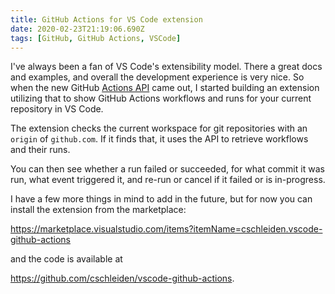 ```yaml
---
title: GitHub Actions for VS Code extension
date: 2020-02-23T21:19:06.690Z
tags: [GitHub, GitHub Actions, VSCode]
---
```

I've always been a fan of VS Code's extensibility model. There a great docs and examples, and overall the development experience is very nice. So when the new GitHub [Actions API](https://github.blog/changelog/2020-01-27-github-actions-api-beta/) came out, I started building an extension utilizing that to show GitHub Actions workflows and runs for your current repository in VS Code.

The extension checks the current workspace for git repositories with an `origin` of  `github.com`. If it finds that, it uses the API to retrieve workflows and their runs.

You can then see whether a run failed or succeeded, for what commit it was run, what event triggered it, and re-run or cancel if it failed or is in-progress.

I have a few more things in mind to add in the future, but for now you can install the extension from the marketplace:

 https://marketplace.visualstudio.com/items?itemName=cschleiden.vscode-github-actions

and the code is available at

 https://github.com/cschleiden/vscode-github-actions.
